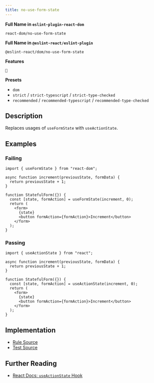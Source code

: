 ```yaml
---
title: no-use-form-state
---
```


**Full Name in `eslint-plugin-react-dom`**

```plain copy
react-dom/no-use-form-state
```

**Full Name in `@eslint-react/eslint-plugin`**

```plain copy
@eslint-react/dom/no-use-form-state
```

**Features**

`🔄`

**Presets**

- `dom`
- `strict` / `strict-typescript` / `strict-type-checked`
- `recommended` / `recommended-typescript` / `recommended-type-checked`

## Description

Replaces usages of `useFormState` with `useActionState`.

## Examples

### Failing

```tsx
import { useFormState } from "react-dom";

async function increment(previousState, formData) {
  return previousState + 1;
}

function StatefulForm({}) {
  const [state, formAction] = useFormState(increment, 0);
  return (
    <form>
      {state}
      <button formAction={formAction}>Increment</button>
    </form>
  );
}
```

### Passing

```tsx
import { useActionState } from "react";

async function increment(previousState, formData) {
  return previousState + 1;
}

function StatefulForm({}) {
  const [state, formAction] = useActionState(increment, 0);
  return (
    <form>
      {state}
      <button formAction={formAction}>Increment</button>
    </form>
  );
}
```

## Implementation

- [Rule Source](https://github.com/Rel1cx/eslint-react/tree/main/packages/plugins/eslint-plugin-react-dom/src/rules/no-use-form-state.ts)
- [Test Source](https://github.com/Rel1cx/eslint-react/tree/main/packages/plugins/eslint-plugin-react-dom/src/rules/no-use-form-state.spec.ts)

## Further Reading

- [React Docs: `useActionState` Hook](https://react.dev/reference/react/useActionState)
